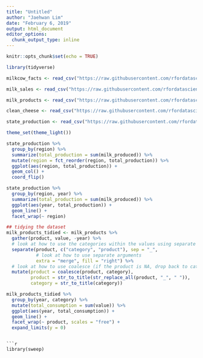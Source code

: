 ```yaml
---
title: "Untitled"
author: "Jaehwan Lim"
date: "February 6, 2019"
output: html_document
editor_options: 
  chunk_output_type: inline
---
```


```r
knitr::opts_chunk$set(echo = TRUE)
```

```r
library(tidyverse)

milkcow_facts <- read_csv("https://raw.githubusercontent.com/rfordatascience/tidytuesday/master/data/2019/2019-01-29/milkcow_facts.csv")

milk_sales <- read_csv("https://raw.githubusercontent.com/rfordatascience/tidytuesday/master/data/2019/2019-01-29/fluid_milk_sales.csv")

milk_products <- read_csv("https://raw.githubusercontent.com/rfordatascience/tidytuesday/master/data/2019/2019-01-29/milk_products_facts.csv")

clean_cheese <- read_csv("https://raw.githubusercontent.com/rfordatascience/tidytuesday/master/data/2019/2019-01-29/clean_cheese.csv")

state_production <- read_csv("https://raw.githubusercontent.com/rfordatascience/tidytuesday/master/data/2019/2019-01-29/state_milk_production.csv")

theme_set(theme_light())

```

```r
state_production %>% 
  group_by(region) %>% 
  summarize(total_production = sum(milk_produced)) %>%
  mutate(region = fct_reorder(region, total_production)) %>% 
  ggplot(aes(region, total_production)) +
  geom_col() + 
  coord_flip()
```

```r
state_production %>% 
  group_by(region, year) %>% 
  summarize(total_production = sum(milk_produced)) %>% 
  ggplot(aes(year, total_production)) +
  geom_line() +
  facet_wrap(~ region)

```

```r
## tidying the dataset
milk_products_tidied <- milk_products %>% 
  gather(product, value, -year) %>%
  # look at how to use the categories within the values using separate
  separate(product, c("category", "product"), sep = "_", 
           # look at how to use separate arguments 
           extra = "merge", fill = "right") %>% 
  # look at how to use coalesce (if the product is NA, drop back to category)
  mutate(product = coalesce(product, category), 
         product = str_to_title(str_replace_all(product, "_", " ")), 
         category = str_to_title(category)) 
```

```r
milk_products_tidied %>% 
  group_by(year, category) %>% 
  mutate(total_consumption = sum(value)) %>% 
  ggplot(aes(year, total_consumption)) + 
  geom_line() + 
  facet_wrap(~ product, scales = "free") + 
  expand_limits(y = 0)
```

```

```r
library(sweep)




```


